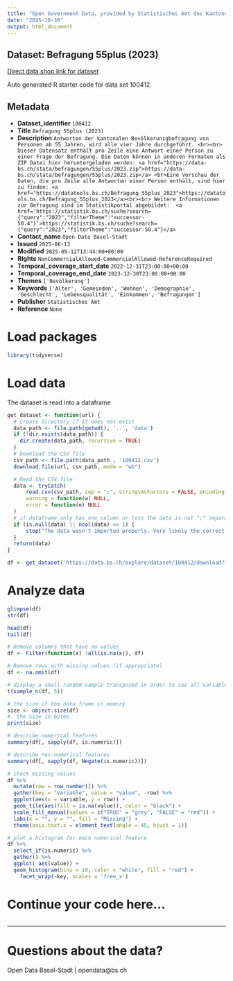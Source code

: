 ```yaml
---
title: "Open Government Data, provided by Statistisches Amt des Kantons Basel-Stadt - DCC Data Competence Center"
date: "2025-10-30"
output: html_document
---
```


## Dataset: Befragung 55plus (2023)

[Direct data shop link for dataset](https://data.bs.ch/explore/dataset/100412)

Auto generated R starter code for data set 100412.

## Metadata

- **Dataset_identifier** `100412`
- **Title** `Befragung 55plus (2023)`
- **Description** `Antworten der kantonalen Bevölkerunsgbefragung von Personen ab 55 Jahren, wird alle vier Jahre durchgeführt. <br><br> Dieser Datensatz enthält pro Zeile eine Antwort einer Person zu einer Frage der Befragung. Die Daten können in anderen Formaten als ZIP Datei hier heruntergeladen werden: <a href="https://data-bs.ch/stata/befragungen/55plus/2023.zip">https://data-bs.ch/stata/befragungen/55plus/2023.zip</a> <br>Eine Vorschau der Daten, die pro Zeile alle Antworten einer Person enthält, sind hier zu finden: <a href="https://datatools.bs.ch/Befragung_55plus_2023">https://datatools.bs.ch/Befragung_55plus_2023</a><br><br> Weitere Informationen zur Befragung sind im Statistikportal abgebildet:  <a href='https://statistik.bs.ch/suche?search={"query":"2023","filterTheme":"successor-50.4"}'>https://statistik.bs.ch/suche?search={"query":"2023","filterTheme":"successor-50.4"}</a>`
- **Contact_name** `Open Data Basel-Stadt`
- **Issued** `2025-06-13`
- **Modified** `2025-05-12T13:44:00+00:00`
- **Rights** `NonCommercialAllowed-CommercialAllowed-ReferenceRequired`
- **Temporal_coverage_start_date** `2022-12-31T23:00:00+00:00`
- **Temporal_coverage_end_date** `2023-12-30T23:00:00+00:00`
- **Themes** `['Bevölkerung']`
- **Keywords** `['Alter', 'Gemeinden', 'Wohnen', 'Demographie', 'Geschlecht', 'Lebensqualität', 'Einkommen', 'Befragungen']`
- **Publisher** `Statistisches Amt`
- **Reference** `None`


# Load packages

```r

library(tidyverse)
```

# Load data

The dataset is read into a dataframe

```r
get_dataset <- function(url) {
  # Create directory if it does not exist
  data_path <- file.path(getwd(), '..', 'data')
  if (!dir.exists(data_path)) {
    dir.create(data_path, recursive = TRUE)
  }
  # Download the CSV file
  csv_path <- file.path(data_path , '100412.csv')
  download.file(url, csv_path, mode = "wb")

  # Read the CSV file
  data <- tryCatch(
      read.csv(csv_path, sep = ";", stringsAsFactors = FALSE, encoding = "UTF-8"),
      warning = function(w) NULL,
      error = function(e) NULL
  )
  # if dataframe only has one column or less the data is not ";" separated
  if (is.null(data) || ncol(data) <= 1) {
      stop("The data wasn't imported properly. Very likely the correct separator couldn't be found.\nPlease check the dataset manually and adjust the code.")
  }
  return(data)
}
```

```r

df <- get_dataset('https://data.bs.ch/explore/dataset/100412/download?format=csv&timezone=Europe%2FZurich')

```

# Analyze data

```r

glimpse(df)
str(df)

head(df)
tail(df)

```

```r
# Remove columns that have no values
df <- Filter(function(x) !all(is.na(x)), df)

# Remove rows with missing values (if appropriate)
df <- na.omit(df)
```

```r
# display a small random sample transposed in order to see all variables
t(sample_n(df, 5))
```

```r
# the size of the data frame in memory
size <- object.size(df)
#  the size in bytes
print(size)
```

```r
# describe numerical features
summary(df[, sapply(df, is.numeric)])
```

```r
# describe non-numerical features
summary(df[, sapply(df, Negate(is.numeric))])
```

```r
# check missing values
df %>%
  mutate(row = row_number()) %>%
  gather(key = "variable", value = "value", -row) %>%
  ggplot(aes(x = variable, y = row)) +
  geom_tile(aes(fill = is.na(value)), color = "black") +
  scale_fill_manual(values = c("TRUE" = "grey", "FALSE" = "red")) +
  labs(x = "", y = "", fill = "Missing") +
  theme(axis.text.x = element_text(angle = 45, hjust = 1))
```

```r
# plot a histogram for each numerical feature
df %>%
  select_if(is.numeric) %>%
  gather() %>%
  ggplot( aes(value)) +
  geom_histogram(bins = 10, color = "white", fill = "red") +
    facet_wrap(~key, scales = 'free_x')
```

# Continue your code here...

```r

```
------------------------------------------------------------------------

# Questions about the data?

Open Data Basel-Stadt | opendata@bs.ch

